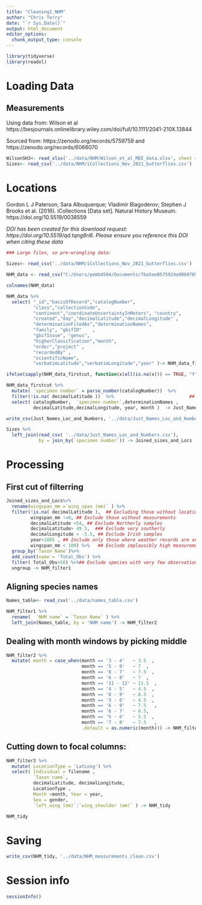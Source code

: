 ```yaml
---
title: "Cleaning1_NHM"
author: "Chris Terry"
date: "`r Sys.Date()`"
output: html_document
editor_options: 
  chunk_output_type: console
---
```


```r
library(tidyverse)
library(readxl)
```

# Loading Data

## Measurements 

Using data from: Wilson et al https://besjournals.onlinelibrary.wiley.com/doi/full/10.1111/2041-210X.13844

Sourced from: 
https://zenodo.org/records/5759759
and
https://zenodo.org/records/6066070

```r
WilsonSH3<- read_xlsx('../data/NHM/Wilson_et_al_MEE_data.xlsx', sheet = 3)
Sizes<- read_csv('../data/NHM/iCollections_Nov_2021_butterflies.csv')
```

# Locations

Gordon L J Paterson; Sara Albuquerque; Vladimir Blagoderov; Stephen J Brooks et al. (2016). iCollections [Data set]. Natural History Museum. https://doi.org/10.5519/0038559

*DOI has been created for this download request: https://doi.org/10.5519/qd.tqng8ri6. Please ensure you reference this DOI when citing these data*

```r
### Large files, so pre-wrangling data: 

Sizes<- read_csv('../data/NHM/iCollections_Nov_2021_butterflies.csv')

NHM_data <- read_csv("C:/Users/pemb4504/Documents/7ba5ee8575924a906078531b9212aec880045725/resource.csv")

colnames(NHM_data)

NHM_data %>%
  select( "_id","basisOfRecord","catalogNumber",
          "class","collectionCode",
          "continent","coordinateUncertaintyInMeters", "country",                 
          "created","day","decimalLatitude","decimalLongitude" ,            
          "determinationFiledAs","determinationNames",  
          "family", "gbifID"    ,                   
          "gbifIssue", "genus",
          "higherClassification","month",      
          "order","project" ,                     
          "recordedBy" ,                 
          "scientificName",               
          "verbatimLatitude","verbatimLongitude","year" )-> NHM_data_firstcut  

ifelse(sapply(NHM_data_firstcut, function(x)all(is.na(x))) == TRUE, "Y","N")

NHM_data_firstcut %>%
  mutate( `specimen number` = parse_number(catalogNumber))  %>%
  filter(!is.na( decimalLatitude ))  %>%                            ## Excluding those without locations 
  select( catalogNumber,  `specimen number`,determinationNames ,
          decimalLatitude,decimalLongitude, year, month )  -> Just_Names_Loc_and_Numbers

write_csv(Just_Names_Loc_and_Numbers, '../data/Just_Names_Loc_and_Numbers.csv')
```

```r
Sizes %>% 
  left_join(read_csv( '../data/Just_Names_Loc_and_Numbers.csv'), 
            by = join_by(`specimen number`)) -> Joined_sizes_and_Locs

```

# Processing

## First cut of filterring

```r
Joined_sizes_and_Locs%>%
  rename(wingspan_mm =`wing_span (mm)` ) %>%
  filter(!is.na( decimalLatitude ),  ## Excluding those without locations 
         wingspan_mm !=0, ## Exclude those without measurements  
         decimalLatitude <54, ## Exclude Northerly samples
         decimalLatitude> 49.5,  ### Exclude very southerly
         decimalLongitude > -5.5, ## Exclude Irish samples 
         year>1885 , ## Include only those where weather records are available
         wingspan_mm < 100) %>%   ## Exclude implausibly high measurements 
  group_by(`Taxon Name`)%>%
  add_count(name = 'Total_Obs') %>%
  filter( Total_Obs>50) %>%## Exclude species with very few observations
  ungroup -> NHM_filter1
```

## Aligning species names

```r
Names_table<- read_csv('../data/names_table.csv')

NHM_filter1 %>%
  rename(  `NHM name` = `Taxon Name` ) %>%
  left_join(Names_table, by = 'NHM name') -> NHM_filter2


```

## Dealing with month windows by picking middle

```r
NHM_filter2 %>%
  mutate( month = case_when(month == '3 - 4'   ~ 3.5  ,
                            month == '5 - 9'   ~ 7  ,
                            month == '8 - 7'   ~ 7.5  ,
                            month == '6 - 8'   ~ 7  ,
                            month == '11 - 12' ~ 11.5  ,
                            month == '4 - 5'   ~ 4.5  ,
                            month == '8 - 9'   ~ 8.5  ,
                            month == '3 - 6'   ~ 4.5  ,
                            month == '6 - 9'   ~ 7.5   ,
                            month == '6 - 7'   ~ 6.5,
                            month == '5 - 6'   ~ 5.5  ,
                            month == '7 - 8'   ~ 7.5   , 
                            .default = as.numeric(month))) -> NHM_filter3


```

## Cutting down to focal columns:

```r
NHM_filter3 %>%
  mutate( LocationType = 'LatLong') %>%
  select( Individual = filename ,
          `Taxon name`,
          decimalLatitude, decimalLongitude, 
          LocationType ,
          Month =month, Year = year,
          Sex = gender,
          `left_wing (mm)`:`wing_shoulder (mm)` ) -> NHM_tidy

NHM_tidy
```

# Saving

```r
write_csv(NHM_tidy, '../data/NHM_measurements_clean.csv')
```

# Session info

```r
sessionInfo()
```
